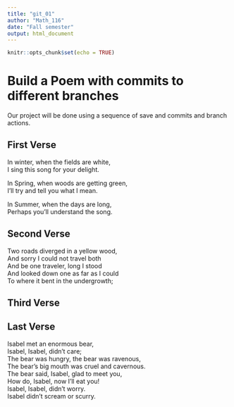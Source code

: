 ```yaml
---
title: "git_01"
author: "Math_116"
date: "Fall semester"
output: html_document
---
```


```r
knitr::opts_chunk$set(echo = TRUE)
```
# Build a Poem with commits to different branches
Our project will be done using a sequence of save and commits and branch actions.
<!-- Do not modify or change any text in "!--" bracketed areas such as this --- these are instructions to
you, if you change any of this the git program will notice it and compromise your git merging strategy !-->

## First Verse 
<!--Put the first five lines of a poem by Lewis Carrol in this section!-->
In winter, when the fields are white,      
I sing this song for your delight.     
     
In Spring, when woods are getting green,    
I'll try and tell you what I mean.      
     
In Summer, when the days are long,      
Perhaps you'll understand the song.      

## Second Verse
<!--Put the first five lines of a poem by Robert Frost here!-->
Two roads diverged in a yellow wood,  
And sorry I could not travel both   
And be one traveler, long I stood   
And looked down one as far as I could    
To where it bent in the undergrowth;    

## Third Verse
<!--Put the first two verses of The Walrus and the Carpenter here!-->

## Last Verse
<!--Put a short poem of your choice 8-20 lines,here!-->
Isabel met an enormous bear,   
Isabel, Isabel, didn't care;   
The bear was hungry, the bear was ravenous,    
The bear's big mouth was cruel and cavernous.    
The bear said, Isabel, glad to meet you,     
How do, Isabel, now I'll eat you!     
Isabel, Isabel, didn't worry.     
Isabel didn't scream or scurry.    